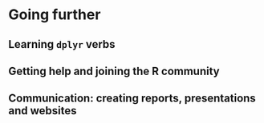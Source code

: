 # Going further {#going-further}

## Learning `dplyr` verbs

## Getting help and joining the R community

## Communication: creating reports, presentations and websites
